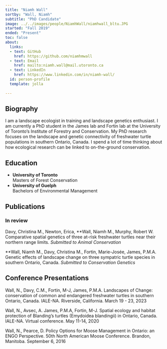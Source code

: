 ```yaml
---
title: "Niamh Wall"
sortby: "Wall, Niamh"
subtitle: "PhD Candidate"
image: ../../images/people/NiamhWall/niamhwall_bltu.JPG
started: "Fall 2019"
ended: "Present"
toc: false
about:
  links:
  - text: GitHub
    href: https://github.com/niamhmwall
  - text: Email
    href: mailto:niamh.wall@mail.utoronto.ca
  - text: LinkedIn
    href: https://www.linkedin.com/in/niamh-wall/
  id: person-profile
  template: jolla    
    
---
```


::: {#person-profile}
:::
## Biography

I am a landscape ecologist in training and landscape genetics enthusiast. I am currently a PhD student in the James lab and Fortin lab at the University of Toronto's Institute of Forestry and Conservation. My PhD research focuses on the landscape and genetic connectivity of freshwater turtle populations in southern Ontario, Canada. I spend a lot of time thinking about how ecological research can be linked to on-the-ground conservation. 

## Education

-   **University of Toronto**<br /> Masters of Forest Conservation
-   **University of Guelph**<br /> Bachelors of Environmental Management

## Publications

### In review

Davy, Christina M., Newton, Erica, **Wall, Niamh M., Murphy, Robert W.
Comparative spatial genetics of three at-risk freshwater turtles near their northern
range limits. _Submitted to Animal Conservation_ 

**Wall, Niamh M., Davy, Christina M., Fortin, Marie-Josée, James, P.M.A. 
Genetic effects of landscape change on three sympatric turtle species in southern Ontario,
Canada. _Submitted to Conservation Genetics_ 

## Conference Presentations

Wall, N., Davy, C.M., Fortin, M-J, James, P.M.A. Landscapes of Change: conservation of common and endangered freshwater turtles in southern Ontario, Canada. IALE-NA. Riverside, California. March 19 - 23, 2023

Wall, N., Avsec, A. James, P.M.A, Fortin, M-J. Spatial ecology and habitat protection of Blanding's turtles (Emydoidea blandingii) in Ontario, Canada. IALE-NA. Virtual conference. May 11-14, 2020

Wall, N., Pearce, D. Policy Options for Moose Management in Ontario: an ENGO Perspective. 50th North American Moose Conference. Brandon, Manitoba. September 6, 2016
